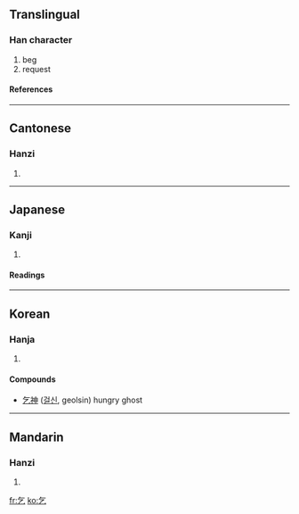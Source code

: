 ==Translingual==
===Han character===
{{Han char|rn=5|rad=乙|as=02|sn=3|four=8071<sub>7</sub>|canj=人弓 (ON)}}
# beg
# request
====References====
{{Han ref|kx=0084.030|dkj=00170|dj=0170.030|hdz=10050.070|uh=4E5E|ud=20062|bh=A45E|bd=42078}}
----
==Cantonese==
===Hanzi===
{{yue-hanzi|jyut=|y=hat1}}
# {{defn|Cantonese}}
----
==Japanese==
===Kanji===
{{ja-kanji|grade=|rs=乙02}}
# {{defn|Japanese}}
====Readings====
{{ja-readings|on=[[こつ]] (kotsu), [[き]] (ki)|kun=[[こう]] (kou), [[こい]] (koi)}}
----
==Korean==
===Hanja===
{{ko-hanja|hangeul=[[걸]], [[기]]|rv=geol, gi|mr=kŏl, ki}}
# {{defn|Korean}}

====Compounds====
*[[乞神]] ([[걸신]], geolsin) hungry ghost
----

==Mandarin==
===Hanzi===
{{cmn-hanzi|pin=[[qǐ]] ([[qi3]])|wg=ch'i<sup>3</sup>}}
# {{defn|Mandarin}}

[[fr:乞]]
[[ko:乞]]